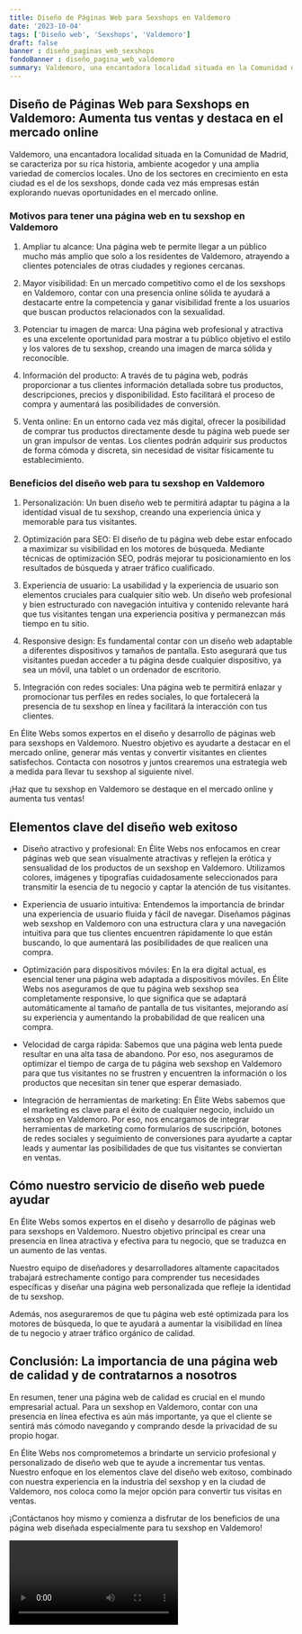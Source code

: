 ```yaml
---
title: Diseño de Páginas Web para Sexshops en Valdemoro
date: '2023-10-04'
tags: ['Diseño web', 'Sexshops', 'Valdemoro']
draft: false
banner : diseño_paginas_web_sexshops
fondoBanner : diseño_pagina_web_valdemoro
summary: Valdemoro, una encantadora localidad situada en la Comunidad de Madrid, se caracteriza por su rica historia, ambiente acogedor y una amplia variedad de comercios locales. Uno de los sectores en crecimiento en esta ciudad es el de los sexshops, donde cada vez más empresas están explorando nuevas oportunidades en el mercado online.
---
```


## Diseño de Páginas Web para Sexshops en Valdemoro: Aumenta tus ventas y destaca en el mercado online

Valdemoro, una encantadora localidad situada en la Comunidad de Madrid, se caracteriza por su rica historia, ambiente acogedor y una amplia variedad de comercios locales. Uno de los sectores en crecimiento en esta ciudad es el de los sexshops, donde cada vez más empresas están explorando nuevas oportunidades en el mercado online.

### Motivos para tener una página web en tu sexshop en Valdemoro

1. Ampliar tu alcance: Una página web te permite llegar a un público mucho más amplio que solo a los residentes de Valdemoro, atrayendo a clientes potenciales de otras ciudades y regiones cercanas.

2. Mayor visibilidad: En un mercado competitivo como el de los sexshops en Valdemoro, contar con una presencia online sólida te ayudará a destacarte entre la competencia y ganar visibilidad frente a los usuarios que buscan productos relacionados con la sexualidad.

3. Potenciar tu imagen de marca: Una página web profesional y atractiva es una excelente oportunidad para mostrar a tu público objetivo el estilo y los valores de tu sexshop, creando una imagen de marca sólida y reconocible.

4. Información del producto: A través de tu página web, podrás proporcionar a tus clientes información detallada sobre tus productos, descripciones, precios y disponibilidad. Esto facilitará el proceso de compra y aumentará las posibilidades de conversión.

5. Venta online: En un entorno cada vez más digital, ofrecer la posibilidad de comprar tus productos directamente desde tu página web puede ser un gran impulsor de ventas. Los clientes podrán adquirir sus productos de forma cómoda y discreta, sin necesidad de visitar físicamente tu establecimiento.

### Beneficios del diseño web para tu sexshop en Valdemoro

1. Personalización: Un buen diseño web te permitirá adaptar tu página a la identidad visual de tu sexshop, creando una experiencia única y memorable para tus visitantes.

2. Optimización para SEO: El diseño de tu página web debe estar enfocado a maximizar su visibilidad en los motores de búsqueda. Mediante técnicas de optimización SEO, podrás mejorar tu posicionamiento en los resultados de búsqueda y atraer tráfico cualificado.

3. Experiencia de usuario: La usabilidad y la experiencia de usuario son elementos cruciales para cualquier sitio web. Un diseño web profesional y bien estructurado con navegación intuitiva y contenido relevante hará que tus visitantes tengan una experiencia positiva y permanezcan más tiempo en tu sitio.

4. Responsive design: Es fundamental contar con un diseño web adaptable a diferentes dispositivos y tamaños de pantalla. Esto asegurará que tus visitantes puedan acceder a tu página desde cualquier dispositivo, ya sea un móvil, una tablet o un ordenador de escritorio.

5. Integración con redes sociales: Una página web te permitirá enlazar y promocionar tus perfiles en redes sociales, lo que fortalecerá la presencia de tu sexshop en línea y facilitará la interacción con tus clientes.

En Élite Webs somos expertos en el diseño y desarrollo de páginas web para sexshops en Valdemoro. Nuestro objetivo es ayudarte a destacar en el mercado online, generar más ventas y convertir visitantes en clientes satisfechos. Contacta con nosotros y juntos crearemos una estrategia web a medida para llevar tu sexshop al siguiente nivel.

¡Haz que tu sexshop en Valdemoro se destaque en el mercado online y aumenta tus ventas!

<GifSeo />

<Cta />

## Elementos clave del diseño web exitoso

- Diseño atractivo y profesional: En Élite Webs nos enfocamos en crear páginas web que sean visualmente atractivas y reflejen la erótica y sensualidad de los productos de un sexshop en Valdemoro. Utilizamos colores, imágenes y tipografías cuidadosamente seleccionados para transmitir la esencia de tu negocio y captar la atención de tus visitantes.

- Experiencia de usuario intuitiva: Entendemos la importancia de brindar una experiencia de usuario fluida y fácil de navegar. Diseñamos páginas web sexshop en Valdemoro con una estructura clara y una navegación intuitiva para que tus clientes encuentren rápidamente lo que están buscando, lo que aumentará las posibilidades de que realicen una compra.

- Optimización para dispositivos móviles: En la era digital actual, es esencial tener una página web adaptada a dispositivos móviles. En Élite Webs nos aseguramos de que tu página web sexshop sea completamente responsive, lo que significa que se adaptará automáticamente al tamaño de pantalla de tus visitantes, mejorando así su experiencia y aumentando la probabilidad de que realicen una compra.

- Velocidad de carga rápida: Sabemos que una página web lenta puede resultar en una alta tasa de abandono. Por eso, nos aseguramos de optimizar el tiempo de carga de tu página web sexshop en Valdemoro para que tus visitantes no se frustren y encuentren la información o los productos que necesitan sin tener que esperar demasiado.

- Integración de herramientas de marketing: En Élite Webs sabemos que el marketing es clave para el éxito de cualquier negocio, incluido un sexshop en Valdemoro. Por eso, nos encargamos de integrar herramientas de marketing como formularios de suscripción, botones de redes sociales y seguimiento de conversiones para ayudarte a captar leads y aumentar las posibilidades de que tus visitantes se conviertan en ventas.

## Cómo nuestro servicio de diseño web puede ayudar

En Élite Webs somos expertos en el diseño y desarrollo de páginas web para sexshops en Valdemoro. Nuestro objetivo principal es crear una presencia en línea atractiva y efectiva para tu negocio, que se traduzca en un aumento de las ventas.

Nuestro equipo de diseñadores y desarrolladores altamente capacitados trabajará estrechamente contigo para comprender tus necesidades específicas y diseñar una página web personalizada que refleje la identidad de tu sexshop.

Además, nos aseguraremos de que tu página web esté optimizada para los motores de búsqueda, lo que te ayudará a aumentar la visibilidad en línea de tu negocio y atraer tráfico orgánico de calidad.

## Conclusión: La importancia de una página web de calidad y de contratarnos a nosotros

En resumen, tener una página web de calidad es crucial en el mundo empresarial actual. Para un sexshop en Valdemoro, contar con una presencia en línea efectiva es aún más importante, ya que el cliente se sentirá más cómodo navegando y comprando desde la privacidad de su propio hogar.

En Élite Webs nos comprometemos a brindarte un servicio profesional y personalizado de diseño web que te ayude a incrementar tus ventas. Nuestro enfoque en los elementos clave del diseño web exitoso, combinado con nuestra experiencia en la industria del sexshop y en la ciudad de Valdemoro, nos coloca como la mejor opción para convertir tus visitas en ventas.

¡Contáctanos hoy mismo y comienza a disfrutar de los beneficios de una página web diseñada especialmente para tu sexshop en Valdemoro!


<Video />

<CtaBot job='Sexshops' city='Valdemoro'/>

<Gmaps query='Valdemoro+españa+maps' />